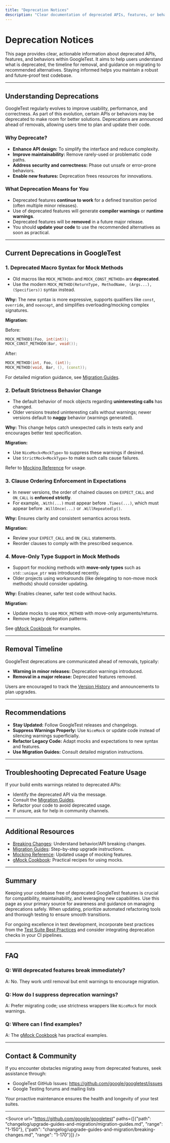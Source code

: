 ```yaml
---
title: "Deprecation Notices"
description: "Clear documentation of deprecated APIs, features, or behaviors, including their removal timelines and recommendations for alternatives. Helps users plan codebase updates proactively."
---
```


# Deprecation Notices

This page provides clear, actionable information about deprecated APIs, features, and behaviors within GoogleTest. It aims to help users understand what is deprecated, the timeline for removal, and guidance on migrating to recommended alternatives. Staying informed helps you maintain a robust and future-proof test codebase.

---

## Understanding Deprecations

GoogleTest regularly evolves to improve usability, performance, and correctness. As part of this evolution, certain APIs or behaviors may be deprecated to make room for better solutions. Deprecations are announced ahead of removals, allowing users time to plan and update their code.

### Why Deprecate?

- **Enhance API design:** To simplify the interface and reduce complexity.
- **Improve maintainability:** Remove rarely-used or problematic code paths.
- **Address security and correctness:** Phase out unsafe or error-prone behaviors.
- **Enable new features:** Deprecation frees resources for innovations.

### What Deprecation Means for You

- Deprecated features **continue to work** for a defined transition period (often multiple minor releases).
- Use of deprecated features will generate **compiler warnings** or **runtime warnings**.
- Deprecated features will be **removed** in a future major release.
- You should **update your code** to use the recommended alternatives as soon as practical.

---

## Current Deprecations in GoogleTest

### 1. Deprecated Macro Syntax for Mock Methods

- Old macros like `MOCK_METHODn` and `MOCK_CONST_METHODn` are **deprecated**.
- Use the modern `MOCK_METHOD(ReturnType, MethodName, (Args...), (Specifiers))` syntax instead.

**Why:** The new syntax is more expressive, supports qualifiers like `const`, `override`, and `noexcept`, and simplifies overloading/mocking complex signatures.

**Migration:**

Before:
```cpp
MOCK_METHOD1(Foo, int(int));
MOCK_CONST_METHOD0(Bar, void());
```

After:
```cpp
MOCK_METHOD(int, Foo, (int));
MOCK_METHOD(void, Bar, (), (const));
```

For detailed migration guidance, see [Migration Guides](changelog/upgrade-guides-and-migration/migration-guides.md).

### 2. Default Strictness Behavior Change

- The default behavior of mock objects regarding **uninteresting calls** has changed.
- Older versions treated uninteresting calls without warnings; newer versions default to **naggy** behavior (warnings generated).

**Why:** This change helps catch unexpected calls in tests early and encourages better test specification.

**Migration:**
- Use `NiceMock<MockType>` to suppress these warnings if desired.
- Use `StrictMock<MockType>` to make such calls cause failures.

Refer to [Mocking Reference](reference/mocking.md#NiceMock) for usage.

### 3. Clause Ordering Enforcement in Expectations

- In newer versions, the order of chained clauses on `EXPECT_CALL` and `ON_CALL` is **enforced strictly**.
- For example, `.With(...)` must appear before `.Times(...)`, which must appear before `.WillOnce(...)` or `.WillRepeatedly()`.

**Why:** Ensures clarity and consistent semantics across tests.

**Migration:**
- Review your `EXPECT_CALL` and `ON_CALL` statements.
- Reorder clauses to comply with the prescribed sequence.

### 4. Move-Only Type Support in Mock Methods

- Support for mocking methods with **move-only types** such as `std::unique_ptr` was introduced recently.
- Older projects using workarounds (like delegating to non-move mock methods) should consider updating.

**Why:** Enables cleaner, safer test code without hacks.

**Migration:**
- Update mocks to use `MOCK_METHOD` with move-only arguments/returns.
- Remove legacy delegation patterns.

See [gMock Cookbook](docs/gmock_cook_book.md#MockingMoveOnlyTypes) for examples.

---

## Removal Timeline

GoogleTest deprecations are communicated ahead of removals, typically:

- **Warning in minor releases:** Deprecation warnings introduced.
- **Removal in a major release:** Deprecated features removed.

Users are encouraged to track the [Version History](changelog/release-notes/version-history.md) and announcements to plan upgrades.

---

## Recommendations

- **Stay Updated:** Follow GoogleTest releases and changelogs.
- **Suppress Warnings Properly:** Use `NiceMock` or update code instead of silencing warnings superficially.
- **Refactor Legacy Code:** Adapt mocks and expectations to new syntax and features.
- **Use Migration Guides:** Consult detailed migration instructions.

---

## Troubleshooting Deprecated Feature Usage

If your build emits warnings related to deprecated APIs:

- Identify the deprecated API via the message.
- Consult the [Migration Guides](changelog/upgrade-guides-and-migration/migration-guides.md).
- Refactor your code to avoid deprecated usage.
- If unsure, ask for help in community channels.

---

## Additional Resources

- [Breaking Changes](changelog/upgrade-guides-and-migration/breaking-changes.md): Understand behavior/API breaking changes.
- [Migration Guides](changelog/upgrade-guides-and-migration/migration-guides.md): Step-by-step upgrade instructions.
- [Mocking Reference](reference/mocking.md): Updated usage of mocking features.
- [gMock Cookbook](docs/gmock_cook_book.md): Practical recipes for using mocks.

---

## Summary

Keeping your codebase free of deprecated GoogleTest features is crucial for compatibility, maintainability, and leveraging new capabilities. Use this page as your primary source for awareness and guidance on managing deprecations safely. When updating, prioritize automated refactoring tools and thorough testing to ensure smooth transitions.

For ongoing excellence in test development, incorporate best practices from the [Test Suite Best Practices](guides/advanced-and-best-practices/best-practices.md) and consider integrating deprecation checks in your CI pipelines.

---

## FAQ

### Q: Will deprecated features break immediately?
A: No. They work until removal but emit warnings to encourage migration.

### Q: How do I suppress deprecation warnings?
A: Prefer migrating code; use strictness wrappers like `NiceMock` for mock warnings.

### Q: Where can I find examples?
A: The [gMock Cookbook](docs/gmock_cook_book.md) has practical examples.

---

## Contact & Community

If you encounter obstacles migrating away from deprecated features, seek assistance through:

- GoogleTest GitHub Issues: https://github.com/google/googletest/issues
- Google Testing forums and mailing lists

Your proactive maintenance ensures the health and longevity of your test suites.

---

<Source url="https://github.com/google/googletest" paths={[{"path": "changelog/upgrade-guides-and-migration/migration-guides.md", "range": "1-150"}, {"path": "changelog/upgrade-guides-and-migration/breaking-changes.md", "range": "1-170"}]} />